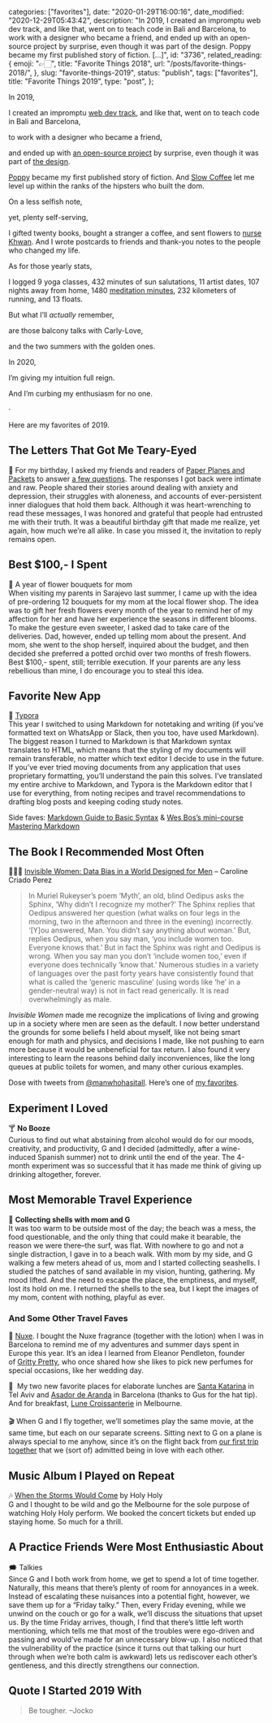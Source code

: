 
  categories: ["favorites"],
  date: "2020-01-29T16:00:16",
  date_modified: "2020-12-29T05:43:42",
  description:
    "In 2019, I created an impromptu web dev track, and like that, went on to teach code in Bali and Barcelona, to work with a designer who became a friend, and ended up with an open-source project by surprise, even though it was part of the design. Poppy became my first published story of fiction. […]",
  id: "3736",
  related_reading: {
    emoji: "👉🏻",
    title: "Favorite Things 2018",
    url: "/posts/favorite-things-2018/",
  },
  slug: "favorite-things-2019",
  status: "publish",
  tags: ["favorites"],
  title: "Favorite Things 2019",
  type: "post",
};


In 2019,

I created an impromptu [web dev track](/posts/leap-of-code/), and like that, went on to teach code in Bali and Barcelona,

to work with a designer who became a friend,

and ended up with [an open-source project](https://github.com/mirhamasala/lw_city_guide) by surprise, even though it was part of [the design](/posts/leap-of-code/#curriculum).

[Poppy](/posts/poppy/) became my first published story of fiction. And [Slow Coffee](/posts/slow-coffee/) let me level up within the ranks of the hipsters who built the dom.

On a less selfish note,

yet, plenty self-serving,

I gifted twenty books, bought a stranger a coffee, and sent flowers to [nurse Khwan](/posts/favorite-things-2018/#nurse-khwan). And I wrote postcards to friends and thank-you notes to the people who changed my life.

As for those yearly stats,

I logged 9 yoga classes, 432 minutes of sun salutations, 11 artist dates, 107 nights away from home, 1480 [meditation minutes](/posts/favorite-things-2018/#waking-up), 232 kilometers of running, and 13 floats.

But what I’ll _actually_ remember,

are those balcony talks with Carly-Love,

and the two summers with the golden ones.

In 2020,

I’m giving my intuition full reign.

And I’m curbing my enthusiasm for no one.

·

Here are my favorites of 2019.

## The Letters That Got Me Teary-Eyed

💌 For my birthday, I asked my friends and readers of [Paper Planes and Packets](/letters/) to answer [a few questions](/letters/paper-planes-packets-0819/#a-birthday-wish). The responses I got back were intimate and raw. People shared their stories around dealing with anxiety and depression, their struggles with aloneness, and accounts of ever-persistent inner dialogues that hold them back. Although it was heart-wrenching to read these messages, I was honored and grateful that people had entrusted me with their truth. It was a beautiful birthday gift that made me realize, yet again, how much we’re all alike. In case you missed it, the invitation to reply remains open.

## Best $100,- I Spent

🥀 A year of flower bouquets for mom\
When visiting my parents in Sarajevo last summer, I came up with the idea of pre-ordering 12 bouquets for my mom at the local flower shop. The idea was to gift her fresh flowers every month of the year to remind her of my affection for her and have her experience the seasons in different blooms. To make the gesture even sweeter, I asked dad to take care of the deliveries. Dad, however, ended up telling mom about the present. And mom, she went to the shop herself, inquired about the budget, and then decided she preferred a potted orchid over two months of fresh flowers. Best $100,- spent, still; terrible execution. If your parents are any less rebellious than mine, I do encourage you to steal this idea.

## Favorite New App

📃 [Typora](https://www.typora.io/)\
This year I switched to using Markdown for notetaking and writing (if you’ve formatted text on WhatsApp or Slack, then you too, have used Markdown). The biggest reason I turned to Markdown is that Markdown syntax translates to HTML, which means that the styling of my documents will remain transferable, no matter which text editor I decide to use in the future. If you’ve ever tried moving documents from any application that uses proprietary formatting, you’ll understand the pain this solves. I’ve translated my entire archive to Markdown, and Typora is the Markdown editor that I use for everything, from noting recipes and travel recommendations to drafting blog posts and keeping coding study notes.

Side faves: [Markdown Guide to Basic Syntax](https://www.markdownguide.org/basic-syntax/) & [Wes Bos’s mini-course Mastering Markdown](https://masteringmarkdown.com/)

## The Book I Recommended Most Often

🧗🏻‍♀️ [Invisible Women: Data Bias in a World Designed for Men](https://www.amazon.com/dp/1419729071/) – Caroline Criado Perez

> In Muriel Rukeyser’s poem ‘Myth’, an old, blind Oedipus asks the Sphinx, ‘Why didn’t I recognize my mother?’ The Sphinx replies that Oedipus answered her question (what walks on four legs in the morning, two in the afternoon and three in the evening) incorrectly. ‘\[Y]ou answered, Man. You didn’t say anything about woman.’ But, replies Oedipus, when you say man, ‘you include women too. Everyone knows that.’ But in fact the Sphinx was right and Oedipus is wrong. When you say man you don’t ‘include women too,’ even if everyone does technically ‘know that.’ Numerous studies in a variety of languages over the past forty years have consistently found that what is called the ‘generic masculine’ (using words like ‘he’ in a gender-neutral way) is not in fact read generically. It is read overwhelmingly as male.

_Invisible Women_ made me recognize the implications of living and growing up in a society where men are seen as the default. I now better understand the grounds for some beliefs I held about myself, like not being smart enough for math and physics, and decisions I made, like not pushing to earn more because it would be unbeneficial for tax return. I also found it very interesting to learn the reasons behind daily inconveniences, like the long queues at public toilets for women, and many other curious examples.

Dose with tweets from [@manwhohasitall](https://twitter.com/manwhohasitall). Here’s one of [my favorites](https://twitter.com/manwhohasitall/status/956527101410250752?s=20).

## Experiment I Loved

🍸 **No Booze**\
Curious to find out what abstaining from alcohol would do for our moods, creativity, and productivity, G and I decided (admittedly, after a wine-induced Spanish summer) not to drink until the end of the year. The 4-month experiment was so successful that it has made me think of giving up drinking altogether, forever.

## Most Memorable Travel Experience

🐚 **Collecting shells with mom and G**\
It was too warm to be outside most of the day; the beach was a mess, the food questionable, and the only thing that could make it bearable, the reason we were there–the surf, was flat. With nowhere to go and not a single distraction, I gave in to a beach walk. With mom by my side, and G walking a few meters ahead of us, mom and I started collecting seashells. I studied the patches of sand available in my vision, hunting, gathering. My mood lifted. And the need to escape the place, the emptiness, and myself, lost its hold on me. I returned the shells to the sea, but I kept the images of my mom, content with nothing, playful as ever.

### And Some Other Travel Faves

🐞 [Nuxe](https://www.nuxe.com/en/prodigieux-parfum/prodigieux-le-parfum). I bought the Nuxe fragrance (together with the lotion) when I was in Barcelona to remind me of my adventures and summer days spent in Europe this year. It’s an idea I learned from Eleanor Pendleton, founder of [Gritty Pretty](https://grittypretty.com/), who once shared how she likes to pick new perfumes for special occasions, like her wedding day.

🥐  My two new favorite places for elaborate lunches are [Santa Katarina](http://telavivian.com/city-guide/santa-katarina/) in Tel Aviv and [Asador de Aranda](http://www.asadordearanda.com/es/content/asador-de-aranda-barcelona-av-tibidabo) in Barcelona (thanks to Gus for the hat tip). And for breakfast, [Lune Croissanterie](https://www.lunecroissanterie.com/) in Melbourne.\
\
🎬 When G and I fly together, we’ll sometimes play the same movie, at the same time, but each on our separate screens. Sitting next to G on a plane is always special to me anyhow, since it’s on the flight back from [our first trip together](/posts/love-in-a-time-machine/) that we (sort of) admitted being in love with each other.

## Music Album I Played on Repeat

🎶 [When the Storms Would Come](https://open.spotify.com/album/07c9cYHn8ZAWjVnl9j6gmG) by Holy Holy\
G and I thought to be wild and go the Melbourne for the sole purpose of watching Holy Holy perform. We booked the concert tickets but ended up staying home. So much for a thrill.

## A Practice Friends Were Most Enthusiastic About

🗯 Talkies\
Since G and I both work from home, we get to spend a lot of time together. Naturally, this means that there’s plenty of room for annoyances in a week. Instead of escalating these nuisances into a potential fight, however, we save them up for a “Friday talky.” Then, every Friday evening, while we unwind on the couch or go for a walk, we’ll discuss the situations that upset us. By the time Friday arrives, though, I find that there’s little left worth mentioning, which tells me that most of the troubles were ego-driven and passing and would’ve made for an unnecessary blow-up. I also noticed that the vulnerability of the practice (since it turns out that talking our hurt through when we’re both calm is awkward) lets us rediscover each other’s gentleness, and this directly strengthens our connection.

## Quote I Started 2019 With

> Be tougher. –Jocko
